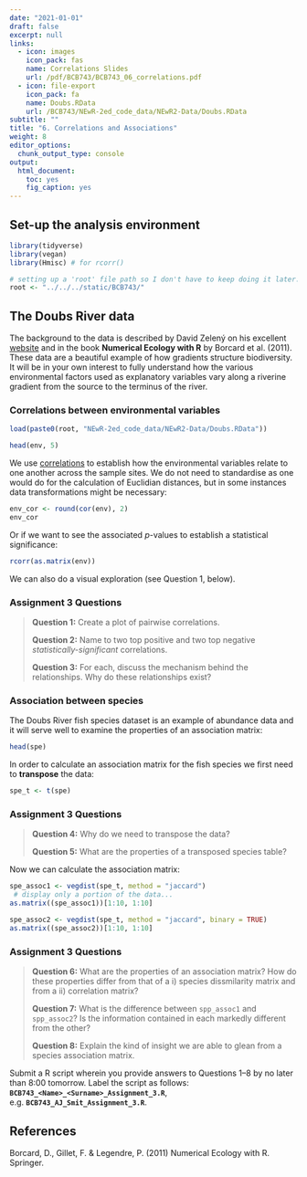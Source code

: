 ```yaml
---
date: "2021-01-01"
draft: false
excerpt: null
links:
  - icon: images
    icon_pack: fas
    name: Correlations Slides
    url: /pdf/BCB743/BCB743_06_correlations.pdf
  - icon: file-export
    icon_pack: fa
    name: Doubs.RData
    url: /BCB743/NEwR-2ed_code_data/NEwR2-Data/Doubs.RData
subtitle: ""
title: "6. Correlations and Associations"
weight: 8
editor_options: 
  chunk_output_type: console
output: 
  html_document: 
    toc: yes
    fig_caption: yes
---
```


<!--- # Topic 6: Correlations and associations --->

## Set-up the analysis environment

```r
library(tidyverse)
library(vegan)
library(Hmisc) # for rcorr()

# setting up a 'root' file path so I don't have to keep doing it later...
root <- "../../../static/BCB743/"
```

## The Doubs River data

The background to the data is described by David Zelený on his excellent [website](https://www.davidzeleny.net/anadat-r/doku.php/en:data:doubs) and in the book **Numerical Ecology with R** by Borcard et al. (2011). These data are a beautiful example of how gradients structure biodiversity. It will be in your own interest to fully understand how the various environmental factors used as explanatory variables vary along a riverine gradient from the source to the terminus of the river.

### Correlations between environmental variables

```r
load(paste0(root, "NEwR-2ed_code_data/NEwR2-Data/Doubs.RData"))

head(env, 5)
```

We use [correlations](https://ajsmit.netlify.app/workshops/quantecol/chapters/06-correlations/) to establish how the environmental variables relate to one another across the sample sites. We do not need to standardise as one would do for the calculation of Euclidian distances, but in some instances data transformations might be necessary:

```r
env_cor <- round(cor(env), 2)
env_cor
```

Or if we want to see the associated *p*-values to establish a statistical significance:

```r
rcorr(as.matrix(env))
```

We can also do a visual exploration (see Question 1, below).

<!-- ```{r} -->
<!-- library(ggcorrplot) -->
<!-- ggcorrplot(env_cor, type = 'upper', outline.col = "white", -->
<!--            colors = c("#00AFBB", "white", "#FC4E07"), -->
<!--            lab = TRUE) -->
<!-- ``` -->

### Assignment 3 Questions

> **Question 1:** Create a plot of pairwise correlations.
>
> **Question 2:** Name to two top positive and two top negative *statistically-significant* correlations.
>
> **Question 3:** For each, discuss the mechanism behind the relationships. Why do these relationships exist?

### Association between species

The Doubs River fish species dataset is an example of abundance data and it will serve well to examine the properties of an association matrix:

```r
head(spe)
```

In order to calculate an association matrix for the fish species we first need to **transpose** the data:

```r
spe_t <- t(spe)
```

### Assignment 3 Questions

> **Question 4:** Why do we need to transpose the data?
>
> **Question 5:** What are the properties of a transposed species table?

Now we can calculate the association matrix:

```r
spe_assoc1 <- vegdist(spe_t, method = "jaccard")
 # display only a portion of the data...
as.matrix((spe_assoc1))[1:10, 1:10]
```

```r
spe_assoc2 <- vegdist(spe_t, method = "jaccard", binary = TRUE)
as.matrix((spe_assoc2))[1:10, 1:10]
```

### Assignment 3 Questions

> **Question 6:** What are the properties of an association matrix? How do these properties differ from that of a i) species dissmilarity matrix and from a ii) correlation matrix?
>
> **Question 7:** What is the difference between `spp_assoc1` and `spp_assoc2`? Is the information contained in each markedly different from the other?
>
> **Question 8:** Explain the kind of insight we are able to glean from a species association matrix.

Submit a R script wherein you provide answers to Questions 1--8 by no later than 8:00 tomorrow. Label the script as follows: **`BCB743_<Name>_<Surname>_Assignment_3.R`**, e.g. **`BCB743_AJ_Smit_Assignment_3.R`**.

## References

Borcard, D., Gillet, F. & Legendre, P. (2011) Numerical Ecology with R. Springer.
